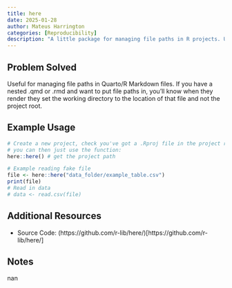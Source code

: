 ```yaml
---
title: here
date: 2025-01-28
author: Mateus Harrington
categories: [Reproducibility]
description: "A little package for managing file paths in R projects. Using `here` you can always get file paths that're relative to the project root which're expanded to the full system path."
---
```


## Problem Solved
Useful for managing file paths in Quarto/R Markdown files. If you have a nested .qmd or .rmd and want to put file paths in, you'll know when they render they set the working directory to the location of that file and not the project root.

## Example Usage
```R
# Create a new project, check you've got a .Rproj file in the project root.
# you can then just use the function:
here::here() # get the project path

# Example reading fake file
file <- here::here("data_folder/example_table.csv")
print(file)
# Read in data
# data <- read.csv(file)
```

## Additional Resources
- Source Code: (https://github.com/r-lib/here/)[https://github.com/r-lib/here/]

## Notes
nan

